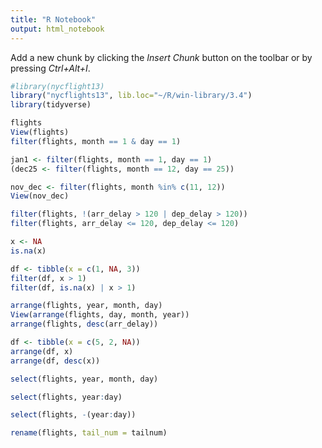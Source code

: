 ```yaml
---
title: "R Notebook"
output: html_notebook
---
```


Add a new chunk by clicking the *Insert Chunk* button on the toolbar or by pressing *Ctrl+Alt+I*.
```r
#library(nycflight13)
library("nycflights13", lib.loc="~/R/win-library/3.4")
library(tidyverse)
```
```r
flights
View(flights)
filter(flights, month == 1 & day == 1)
```
```r
jan1 <- filter(flights, month == 1, day == 1)
(dec25 <- filter(flights, month == 12, day == 25))
```
```r
nov_dec <- filter(flights, month %in% c(11, 12))
View(nov_dec)

filter(flights, !(arr_delay > 120 | dep_delay > 120))
filter(flights, arr_delay <= 120, dep_delay <= 120)
```
```r
x <- NA
is.na(x)

df <- tibble(x = c(1, NA, 3))
filter(df, x > 1)
filter(df, is.na(x) | x > 1)
```
```r
arrange(flights, year, month, day)
View(arrange(flights, day, month, year))
arrange(flights, desc(arr_delay))
```
```r
df <- tibble(x = c(5, 2, NA))
arrange(df, x)
arrange(df, desc(x))
```
```r
select(flights, year, month, day)
```
```r
select(flights, year:day)
```
```r
select(flights, -(year:day))
```
```r
rename(flights, tail_num = tailnum)
```


